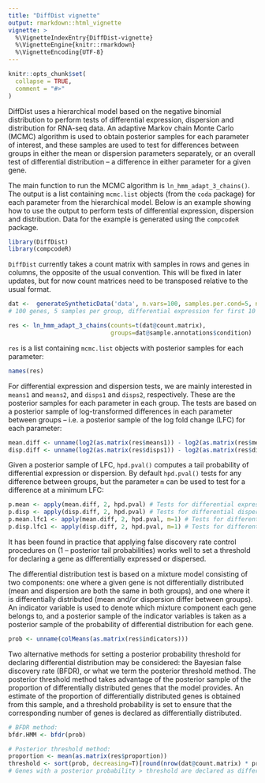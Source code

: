 ```yaml
---
title: "DiffDist vignette"
output: rmarkdown::html_vignette
vignette: >
  %\VignetteIndexEntry{DiffDist-vignette}
  %\VignetteEngine{knitr::rmarkdown}
  %\VignetteEncoding{UTF-8}
---
```


```r
knitr::opts_chunk$set(
  collapse = TRUE,
  comment = "#>"
)
```

DiffDist uses a hierarchical model based on the negative binomial distribution to perform tests of differential expression, dispersion and distribution for RNA-seq data. An adaptive Markov chain Monte Carlo (MCMC) algorithm is used to obtain posterior samples for each parameter of interest, and these samples are used to test for differences between groups in either the mean or dispersion parameters separately, or an overall test of differential distribution -- a difference in either parameter for a given gene.

The main function to run the MCMC algorithm is `ln_hmm_adapt_3_chains()`. The output is a list containing `mcmc.list` objects (from the `coda` package) for each parameter from the hierarchical model. Below is an example showing how to use the output to perform tests of differential expression, dispersion and distribution. Data for the example is generated using the `compcodeR` package.

```r
library(DiffDist)
library(compcodeR)
```

`DiffDist` currently takes a count matrix with samples in rows and genes in columns, the opposite of the usual convention. This will be fixed in later updates, but for now count matrices need to be transposed relative to the usual format.
```r
dat <-  generateSyntheticData('data', n.vars=100, samples.per.cond=5, n.diffexp=10)
# 100 genes, 5 samples per group, differential expression for first 10 genes

res <- ln_hmm_adapt_3_chains(counts=t(dat@count.matrix), 
                             groups=dat@sample.annotations$condition)
```

`res` is a list containing `mcmc.list` objects with posterior samples for each parameter:
```r
names(res)
```

For differential expression and dispersion tests, we are mainly interested in `means1` and `means2`, and `disps1` and `disps2`, respectively. These are the posterior samples for each parameter in each group. The tests are based on a posterior sample of log-transformed differences in each parameter between groups -- i.e. a posterior sample of the log fold change (LFC) for each parameter:
```r
mean.diff <- unname(log2(as.matrix(res$means1)) - log2(as.matrix(res$means2)))
disp.diff <- unname(log2(as.matrix(res$disps1)) - log2(as.matrix(res$disps2)))
```

Given a posterior sample of LFC, `hpd.pval()` computes a tail probability of differential expression or dispersion. By default `hpd.pval()` tests for any difference between groups, but the parameter `m` can be used to test for a difference at a minimum LFC:
```r
p.mean <- apply(mean.diff, 2, hpd.pval) # Tests for differential expression
p.disp <- apply(disp.diff, 2, hpd.pval) # Tests for differential dispersion
p.mean.lfc1 <- apply(mean.diff, 2, hpd.pval, m=1) # Tests for differential expression at minimum LFC 1
p.disp.lfc1 <- apply(disp.diff, 2, hpd.pval, m=1) # Tests for differential dispersion at minimum LFC 1
```
It has been found in practice that applying false discovery rate control procedures on (1 -- posterior tail probabilities) works well to set a threshold for declaring a gene as differentially expressed or dispersed.

The differential distribution test is based on a mixture model consisting of two components: one where a given gene is not differentially distributed (mean and dispersion are both the same in both groups), and one where it is differentially distributed (mean and/or dispersion differ between groups). An indicator variable is used to denote which mixture component each gene belongs to, and a posterior sample of the indicator variables is taken as a posterior sample of the probability of differential distribution for each gene.
```r
prob <- unname(colMeans(as.matrix(res$indicators)))
```

Two alternative methods for setting a posterior probability threshold for declaring differential distribution may be considered: the Bayesian false discovery rate (BFDR), or what we term the posterior threshold method. The posterior threshold method takes advantage of the posterior sample of the proportion of differentially distributed genes that the model provides. An estimate of the proportion of differentially distributed genes is obtained from this sample, and a threshold probability is set to ensure that the corresponding number of genes is declared as differentially distributed.
```r
# BFDR method:
bfdr.HMM <- bfdr(prob)

# Posterior threshold method:
proportion <- mean(as.matrix(res$proportion)) 
threshold <- sort(prob, decreasing=T)[round(nrow(dat@count.matrix) * proportion)]
# Genes with a posterior probability > threshold are declared as differentially distributed.
```
